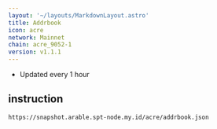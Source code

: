 ```yaml
---
layout: '~/layouts/MarkdownLayout.astro'
title: Addrbook
icon: acre
network: Mainnet
chain: acre_9052-1
version: v1.1.1
---
```

- Updated every 1 hour

## instruction

```
https://snapshot.arable.spt-node.my.id/acre/addrbook.json
```
